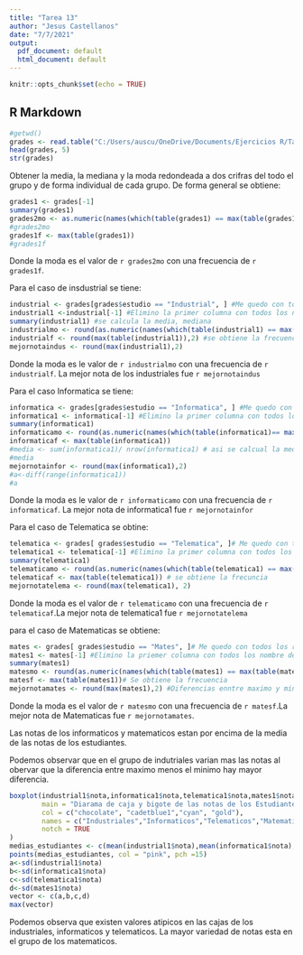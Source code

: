 ```yaml
---
title: "Tarea 13"
author: "Jesus Castellanos"
date: "7/7/2021"
output:
  pdf_document: default
  html_document: default
---
```


```r
knitr::opts_chunk$set(echo = TRUE)
```

## R Markdown

```r
#getwd()
grades <- read.table("C:/Users/auscu/OneDrive/Documents/Ejercicios R/Tarea13/grades.txt")
head(grades, 5)
str(grades)
```

Obtener la media, la mediana y la moda redondeada a dos crifras del todo el grupo y de forma individual de cada grupo.
De forma general se obtiene:

```r
grades1 <- grades[-1]
summary(grades1)
grades2mo <- as.numeric(names(which(table(grades1) == max(table(grades1)))))
#grades2mo
grades1f <- max(table(grades1))
#grades1f
```

Donde la moda es el valor de `r grades2mo` con una frecuencia de `r grades1f`.

Para el caso de insdustrial se tiene:

```r
industrial <- grades[grades$estudio == "Industrial", ] #Me quedo con todos los renglones donde aparezca Industrial.
industrial1 <-industrial[-1] #Elimino la primer columna con todos los nonbres de industrial 
summary(industrial1) #se calcula la media, mediana
industrialmo <- round(as.numeric(names(which(table(industrial1) == max(table(industrial1))))),2) #Se obtiene la moda
industrialf <- round(max(table(industrial1)),2) #se obtiene la frecuencia
mejornotaindus <- round(max(industrial1),2)
```

Donde la moda es le valor de `r industrialmo` con una frecuencia de `r industrialf`. La mejor nota de los industriales
fue `r mejornotaindus`


Para el caso Informatica se tiene:
```r
informatica <- grades[grades$estudio == "Informatica", ] #Me quedo con todos los renglones donde aparezca Informatica.
informatica1 <- informatica[-1] #Elimino la primer columna con todos los nombres de informatica
summary(informatica1)
informaticamo <- round(as.numeric(names(which(table(informatica1)== max(table(informatica1))))), 2)
informaticaf <- max(table(informatica1))
#media <- sum(informatica1)/ nrow(informatica1) # asi se calcual la media en R
#media
mejornotainfor <- round(max(informatica1),2)
#a<-diff(range(informatica1))
#a
```
Donde la moda es le valor de `r informaticamo` con una frecuencia de `r informaticaf`. La mejor nota de informatica1 fue `r mejornotainfor`

Para el caso de Telematica se obtine:
```r
telematica <- grades[ grades$estudio == "Telematica", ]# Me quedo con todos los renglones donde tenga Telematica
telematica1 <- telematica[-1] #Elimino la primer columna con todos los nombres de telematica.
summary(telematica1)
telematicamo <- round(as.numeric(names(which(table(telematica1) == max(table(telematica1))))),2)# se obtine la moda
telematicaf <- max(table(telematica1)) # se obtiene la frecuncia
mejornotatelema <- round(max(telematica1), 2)
```

Donde la moda es el valor de `r telematicamo` con una frecuencia de `r telematicaf`.La mejor nota de telematica1 fue
`r mejornotatelema`

para el caso de Matematicas se obtiene:
```r
mates <- grades[ grades$estudio == "Mates", ]# Me quedo con todos los renglones que tenga Mates
mates1 <- mates[-1] #Elimino la priemer columna con todos los nombre de mates
summary(mates1)
matesmo <- round(as.numeric(names(which(table(mates1) == max(table(mates1))))),2)#Se obtiene la moda
matesf <- max(table(mates1))# Se obtiene la frecuencia
mejornotamates <- round(max(mates1),2) #Diferencias enntre maximo y minimo de las notas.
```

Donde la moda es el valor de `r matesmo` con una frecuencia de `r matesf`.La mejor nota de Matematicas fue 
`r mejornotamates`.

Las notas de los informaticos y matematicos estan por encima de la media de las notas de los estudiantes.

Podemos observar que en el grupo de indutriales varian mas las notas al obervar que la diferencia entre maximo menos el minimo hay mayor diferencia.

```r
boxplot(industrial1$nota,informatica1$nota,telematica1$nota,mates1$nota,
        main = "Diarama de caja y bigote de las notas de los Estudiantes",
        col = c("chocolate", "cadetblue1","cyan", "gold"),
        names = c("Industriales","Informaticos","Telematicos","Matematicos"),
        notch = TRUE
)
medias_estudiantes <- c(mean(industrial1$nota),mean(informatica1$nota),mean(telematica1$nota),mean(mates1$nota))
points(medias_estudiantes, col = "pink", pch =15)
a<-sd(industrial1$nota)
b<-sd(informatica1$nota)
c<-sd(telematica1$nota)
d<-sd(mates1$nota)
vector <- c(a,b,c,d)
max(vector)
```

Podemos observa que existen valores atipicos en las cajas de los industriales, informaticos y telematicos.
La mayor variedad de notas esta en el grupo de los matematicos.